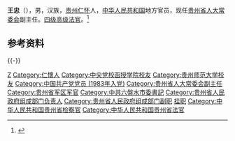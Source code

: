 {{Otheruses|other=名为王忠的其他人物|王忠}}

'''王忠'''（{{bd|1963年|11月||catIdx=Wang王}}），男，汉族，[[贵州省|贵州]][[仁怀市|仁怀]]人，[[中华人民共和国|中华人民共和国]]地方官员，现任[[贵州省人大常委会|贵州省人大常委会]]副主任。[[中华人民共和国法官|四级高级法官]]。<ref>{{Cite web|title=桑维亮、王忠、杨永英当选贵州省人大常委会副主任(图 简历)|url=http://district.ce.cn/newarea/sddy/202101/29/t20210129_36273357_1.shtml|accessdate=2021-01-29|work=中国经济网}}</ref>

== 参考资料 ==
{{reflist}}

{{-}}
{{start box}}
{{s-ppo|cpc}}
{{s-before|[[周榮_(1963年)|周榮]]}}
{{s-title|[[中国共产党六盘水市委员会|中国共产党六盘水市委员会]]书记|2017年12月－2021年3月}}
{{s-after|[[李刚_(1972年)|李刚]]}}
{{s-gov|prc}}
{{s-new}}
{{s-title|贵州省卫生和计划生育委员会主任|2014年2月－2017年12月}}
{{s-after|[[李奇勇|李奇勇]]}}
{{s-before|[[曾祥权|曾祥权]]}}
{{s-title|贵州省人口和计划生育委员会主任|2011年6月－2014年2月}}
{{s-none|机构撤销}}
{{end box}}
{{贵州省领导人}}

{{Authority control}}
{{中华人民共和国官员小作品}}
{{DEFAULTSORT:Wang王}}
[[Category:王姓|Z]]
[[Category:仁懷人|Category:仁懷人]]
[[Category:中央党校函授学院校友|Category:中央党校函授学院校友]]
[[Category:贵州师范大学校友|Category:贵州师范大学校友]]
[[Category:中国共产党党员_(1983年入党)|Category:中国共产党党员 (1983年入党)]]
[[Category:贵州省人大常委会副主任|Category:贵州省人大常委会副主任]]
[[Category:贵州省军区军官|Category:贵州省军区军官]]
[[Category:中共六盤水市委書記|Category:中共六盤水市委書記]]
[[Category:贵州省人民政府组成部门负责人|Category:贵州省人民政府组成部门负责人]]
[[Category:贵州省人民政府组成部门副职|Category:贵州省人民政府组成部门副职]]
[[Category:贵州省县委副书记|挂职]]
[[Category:中华人民共和国贵州省检察官|Category:中华人民共和国贵州省检察官]]
[[Category:中华人民共和国贵州省法官|Category:中华人民共和国贵州省法官]]